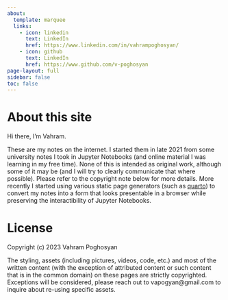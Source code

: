 ```yaml
---
about:
  template: marquee
  links:
    - icon: linkedin
      text: LinkedIn
      href: https://www.linkedin.com/in/vahrampoghosyan/
    - icon: github
      text: LinkedIn
      href: https://www.github.com/v-poghosyan
page-layout: full
sidebar: false
toc: false
---
```


# About this site
Hi there, I'm Vahram. 

These are my notes on the internet. I started them in late 2021 from some university notes I took in Jupyter Notebooks (and online material I was learning in my free time). None of this is intended as original work, although some of it may be (and I will try to clearly communicate that where possible). Please refer to the copyright note below for more details. More recently I started using various static page generators (such as [quarto](https://github.com/quarto-dev)) to convert my notes into a form that looks presentable in a browser while preserving the interactibility of Jupyter Notebooks. 

# License

Copyright (c) 2023 Vahram Poghosyan

The styling, assets (including pictures, videos, code, etc.) and most of the written content (with the exception of attributed content or such content that is in the common domain) on these pages are strictly copyrighted. Exceptions will be considered, please reach out to vapogyan@gmail.com to inquire about re-using specific assets.


